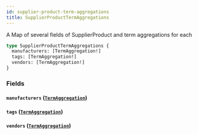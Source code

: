 ```yaml
---
id: supplier-product-term-aggregations
title: SupplierProductTermAggregations
---
```



A Map of several fields of SupplierProduct and term aggregations for each


```graphql
type SupplierProductTermAggregations {
  manufacturers: [TermAggregation!]
  tags: [TermAggregation!]
  vendors: [TermAggregation!]
}
```


### Fields

#### `manufacturers` ([`TermAggregation`](/developers/supplier-apis/supply-api/graphql/reference/objects/term-aggregation))




#### `tags` ([`TermAggregation`](/developers/supplier-apis/supply-api/graphql/reference/objects/term-aggregation))




#### `vendors` ([`TermAggregation`](/developers/supplier-apis/supply-api/graphql/reference/objects/term-aggregation))






